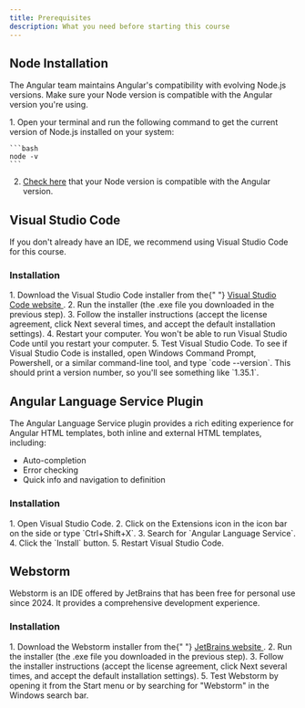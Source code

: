 ```yaml
---
title: Prerequisites
description: What you need before starting this course
---
```



## Node Installation

The Angular team maintains Angular's compatibility with evolving Node.js versions.
Make sure your Node version is compatible with the Angular version you're using.

<Steps>
1. Open your terminal and run the following command to get the current version of Node.js installed on your system:

    ```bash
    node -v
    ```

2. <a href="https://angular.dev/reference/versions#actively-supported-versions" target="_blank">Check here</a> that your Node version is compatible with the Angular version.
</Steps>

## Visual Studio Code

If you don't already have an IDE, we recommend using Visual Studio Code for this course.

### Installation

<Steps>
  1. Download the Visual Studio Code installer from the{" "}
  <a href="https://code.visualstudio.com/" target="_blank">
    Visual Studio Code website
  </a>
  . 2. Run the installer (the .exe file you downloaded in the previous step). 3.
  Follow the installer instructions (accept the license agreement, click Next
  several times, and accept the default installation settings). 4. Restart your
  computer. You won't be able to run Visual Studio Code until you restart your
  computer. 5. Test Visual Studio Code. To see if Visual Studio Code is
  installed, open Windows Command Prompt, Powershell, or a similar command-line
  tool, and type `code --version`. This should print a version number, so you'll
  see something like `1.35.1`.
</Steps>

## Angular Language Service Plugin

The Angular Language Service plugin provides a rich editing experience for Angular HTML templates, both inline and external HTML templates, including:

- Auto-completion
- Error checking
- Quick info and navigation to definition

### Installation

<Steps>
  1. Open Visual Studio Code. 2. Click on the Extensions icon in the icon bar on
  the side or type `Ctrl+Shift+X`. 3. Search for `Angular Language Service`. 4.
  Click the `Install` button. 5. Restart Visual Studio Code.
</Steps>

## Webstorm

Webstorm is an IDE offered by JetBrains that has been free for personal use since 2024.
It provides a comprehensive development experience.

### Installation

<Steps>
  1. Download the Webstorm installer from the{" "}
  <a href="https://www.jetbrains.com/webstorm/download/" target="_blank">
    JetBrains website
  </a>
  . 2. Run the installer (the .exe file you downloaded in the previous step). 3.
  Follow the installer instructions (accept the license agreement, click Next
  several times, and accept the default installation settings). 5. Test Webstorm
  by opening it from the Start menu or by searching for "Webstorm" in the
  Windows search bar.
</Steps>

